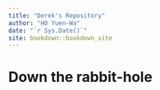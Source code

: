 ```yaml
--- 
title: "Derek's Repository"
author: "HO Yuen-Wa"
date: "`r Sys.Date()`"
site: bookdown::bookdown_site
---
```


# Down the rabbit-hole

